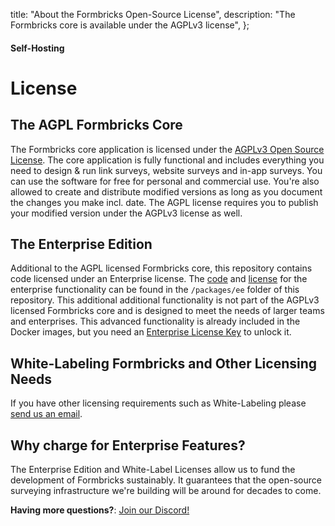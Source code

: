   title: "About the Formbricks Open-Source License",
  description:
    "The Formbricks core is available under the AGPLv3 license",
};

#### Self-Hosting

# License

## The AGPL Formbricks Core

The Formbricks core application is licensed under the [AGPLv3 Open Source License](https://github.com/formbricks/formbricks/blob/main/LICENSE). The core application is fully functional and includes everything you need to design & run link surveys, website surveys and in-app surveys. You can use the software for free for personal and commercial use. You're also allowed to create and distribute modified versions as long as you document the changes you make incl. date. The AGPL license requires you to publish your modified version under the AGPLv3 license as well.

## The Enterprise Edition

Additional to the AGPL licensed Formbricks core, this repository contains code licensed under an Enterprise license. The [code](https://github.com/formbricks/formbricks/tree/main/packages/ee) and [license](https://github.com/formbricks/formbricks/blob/main/packages/ee/LICENSE) for the enterprise functionality can be found in the `/packages/ee` folder of this repository. This additional additional functionality is not part of the AGPLv3 licensed Formbricks core and is designed to meet the needs of larger teams and enterprises. This advanced functionality is already included in the Docker images, but you need an [Enterprise License Key](https://formbricks.com/docs/self-hosting/license) to unlock it.

## White-Labeling Formbricks and Other Licensing Needs

If you have other licensing requirements such as White-Labeling please [send us an email](mailto:hola@formbricks.com).

## Why charge for Enterprise Features?

The Enterprise Edition and White-Label Licenses allow us to fund the development of Formbricks sustainably. It guarantees that the open-source surveying infrastructure we're building will be around for decades to come.

**Having more questions?**: [Join our Discord!](https://formbricks.com/discord)
